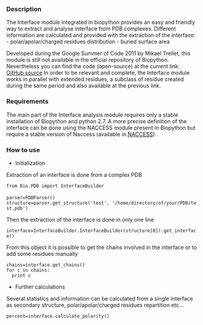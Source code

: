 === Description ===

The Interface module integrated in biopython provides an easy and friendly way to extract and analyse interface from PDB complexes. Different information are calculated and provided with the extraction of the interface:
- polar/apolar/charged residues distribution
- buried surface area

Developed during the Google Summer of Code 2011 by Mikael Trellet, this module is still not available in the official repository of Biopython. Nevertheless you can find the code (open-source) at the current link: [https://github.com/mtrellet/biopython/tree/interface_analysis GitHub source]
In order to be relevant and complete, the Interface module works in parallel with extended residues, a subclass of residue created during the same period and also available at the previous link.

=== Requirements ===

The main part of the Interface analysis module requires only a stable installation of Biopython and python 2.7.
A more precise definition of the interface can be done using the NACCESS module present in Biopython but require a stable version of Naccess (available in [http://www.bioinf.manchester.ac.uk/naccess/ NACCESS]).

=== How to use ===

* Initialization

Extraction of an interface is done from a complex PDB

 from Bio.PDB import InterfaceBuilder
 
 parser=PDBParser()
 structure=parser.get_structure('test', '/home/directory/of/your/PDB/test.pdb')

Then the extraction of the interface is done in only one line

 interface=InterfaceBuilder.InterfaceBuilder(structure[0]).get_interface()

From this object it is possible to get the chains involved in the interface or to add some residues manually

 chains=interface.get_chains()
 for c in chains:
   print c

* Further calculations

Several statistics and information can be calculated from a single interface as secondary structure, polar/apolar/charged residues repartition etc...

 percent=interface.calculate_polarity()
